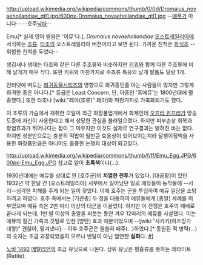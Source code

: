 http://upload.wikimedia.org/wikipedia/commons/thumb/0/0d/Dromaius_novaehollandiae_qtl1.jpg/600px-Dromaius_novaehollandiae_qtl1.jpg
--[[애무]]가 아니다--
--호주[[낙타]]--

Emu[* 실제 영어 발음은 '이뮤'다.], ''Dromaius novaehollandiae''
[[오스트레일리아]]에 서식하는 [[조류]]. [[타조]]의 오스트레일리아 버전이라고 보면 된다. 가까운 친척은 [[화식조]] --위험한 친척을 두었다--

생김새나 생태는 타조와 같은 다른 주조류와 비슷하지만 [[키위]]와 함께 다른 주조류에 비해 날개가 매우 작다. 또한 키위와 마찬가지로 주조류 특유의 날개 발톱도 달랑 1개.

인터넷에 떠도는 [[희귀동물시리즈]]의 영향으로 희귀종인줄 아는 사람들이 많지만 그렇게 희귀한 종은 아니다.[* 등급은 Least Concern. 단, 아종인 '흑에뮤'는 1800년대에 멸종했다.] 또한 타조나 [wiki:"레아(조류)" 레아]와 마찬가지로 가축화되기도 했다.

이 조류의 가슴에서 채취한 오일이 최근 화장품업계에서 화제인데 [[오프라 윈프리]]가 방송 도중에 자신이 사용한다고 해서 상당한 관심을 불러일으켰다. 하지만  피부손상 회복과 항염효과가 뛰어나다는 점이 그 이유지만 이것도 실제로 연구결과는 밝혀진 바는 없다. 하지만 성분만으로는 충분히 떡밥이 될만큼 효용성이 있어보이는지라 달팽이점액을 사용한 화장품만큼은 아니어도 훌륭한 논쟁의 대상이 되고있다.

http://upload.wikimedia.org/wikipedia/commons/thumb/f/ff/Emu_Egg.JPG/600px-Emu_Egg.JPG 참고로 알이 '''초록색'''이다(...).

1930년대에는 에뮤를 상대로 한 [호주군]의 '''치열한 전투'''가 있었다. [대공황]이 있던 1932년 약 한달 간 [오스트레일리아] 서부에서 일어났던 일로 에뮤들이 농작물에 --서리--심각한 피해를 주게 되는 일이 잦았다. 이에 호주는 군을 투입하여 에뮤 일당을 소탕하려고 하였다. 호주 측에서는 [기관총] 두 정을 대동하여 에뮤들에게 [총알] 세례를 퍼부었으며 에뮤 측은 2만 마리 이상의 대군을 이끌었다. 하지만 이 전쟁은 호주의 패배로 끝나게 되는데, 1만 발 이상의 총알을 퍼붓는 동안 겨우 12마리의 에뮤를 사살했다. 이는 에뮤의 질긴 가죽과 깃털로 인한 [방탄] 효과 때문이었으며 --[wiki:"사카키(아즈망가 대왕)" 괜찮아, 튕겨냈다]-- 이후 호주군은 쓸쓸히 패주(...)하였다.[* 동원된 적 병력(...)의 숫자는 조금 과장되었을지 모르나 반달이 아닌 엄연한 '''실화'''다. [http://en.wikipedia.org/wiki/Emu_War #]]

[[노바 1492]] [[메탈리언]]의 초급 유닛으로 나온다. 상위 유닛은 평흉류를 뜻하는 레타이트(Ratite).
